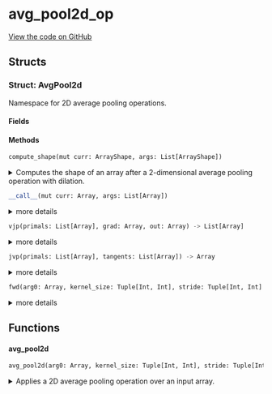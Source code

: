 # avg_pool2d_op



[View the code on GitHub](https://github.com/endia-ai/Endia/tree/nightly/endia/functional/spacial_ops/avg_pool2d_op.mojo)

## Structs

### Struct: AvgPool2d

Namespace for 2D average pooling operations.



#### Fields

#### Methods

```python
compute_shape(mut curr: ArrayShape, args: List[ArrayShape])
```

<details>
<summary>Computes the shape of an array after a 2-dimensional average pooling operation with dilation.</summary>

###### Args

- ``curr``: ``ArrayShape``
  

- ``args``: ``List[ArrayShape]``
  


</details>

```python
__call__(mut curr: Array, args: List[Array])
```

<details>
<summary>more details</summary>

###### Args

- ``curr``: ``Array``
  

- ``args``: ``List[Array]``
  


</details>

```python
vjp(primals: List[Array], grad: Array, out: Array) -> List[Array]
```

<details>
<summary>more details</summary>

###### Args

- ``primals``: ``List[Array]``
  

- ``grad``: ``Array``
  

- ``out``: ``Array``
  

###### Returns
- ``List[Array]`` - 


</details>

```python
jvp(primals: List[Array], tangents: List[Array]) -> Array
```

<details>
<summary>more details</summary>

###### Args

- ``primals``: ``List[Array]``
  

- ``tangents``: ``List[Array]``
  

###### Returns
- ``Array`` - 


</details>

```python
fwd(arg0: Array, kernel_size: Tuple[Int, Int], stride: Tuple[Int, Int] = Tuple(VariadicPack(<store_to_mem({1}), store_to_mem({1})>, True)), padding: Tuple[Int, Int] = Tuple(VariadicPack(<store_to_mem({0}), store_to_mem({0})>, True)), dilation: Tuple[Int, Int] = Tuple(VariadicPack(<store_to_mem({1}), store_to_mem({1})>, True))) -> Array
```

<details>
<summary>more details</summary>

###### Args

- ``arg0``: ``Array``
  

- ``kernel_size``: ``Tuple[Int, Int]``
  

- ``stride``: ``Tuple[Int, Int]`` (default: ``Tuple(VariadicPack(<store_to_mem({1}), store_to_mem({1})>, True))``)
  

- ``padding``: ``Tuple[Int, Int]`` (default: ``Tuple(VariadicPack(<store_to_mem({0}), store_to_mem({0})>, True))``)
  

- ``dilation``: ``Tuple[Int, Int]`` (default: ``Tuple(VariadicPack(<store_to_mem({1}), store_to_mem({1})>, True))``)
  

###### Returns
- ``Array`` - 


</details>

## Functions

#### **avg_pool2d**

```python
avg_pool2d(arg0: Array, kernel_size: Tuple[Int, Int], stride: Tuple[Int, Int] = Tuple(VariadicPack(<store_to_mem({1}), store_to_mem({1})>, True)), padding: Tuple[Int, Int] = Tuple(VariadicPack(<store_to_mem({0}), store_to_mem({0})>, True)), dilation: Tuple[Int, Int] = Tuple(VariadicPack(<store_to_mem({1}), store_to_mem({1})>, True))) -> Array
```

<details>
<summary>Applies a 2D average pooling operation over an input array.</summary>

###### Args

- ``arg0``: ``Array``
  The input array.

- ``kernel_size``: ``Tuple[Int, Int]``
  The size of the kernel (height, width).

- ``stride``: ``Tuple[Int, Int]`` (default: ``Tuple(VariadicPack(<store_to_mem({1}), store_to_mem({1})>, True))``)
  The stride of the pooling operation. Defaults to (1, 1).

- ``padding``: ``Tuple[Int, Int]`` (default: ``Tuple(VariadicPack(<store_to_mem({0}), store_to_mem({0})>, True))``)
  The padding to apply to the input. Defaults to (0, 0).

- ``dilation``: ``Tuple[Int, Int]`` (default: ``Tuple(VariadicPack(<store_to_mem({1}), store_to_mem({1})>, True))``)
  The dilation to apply to the input. Defaults to (1, 1).

###### Returns
- ``Array`` - Array: The output array.


</details>

